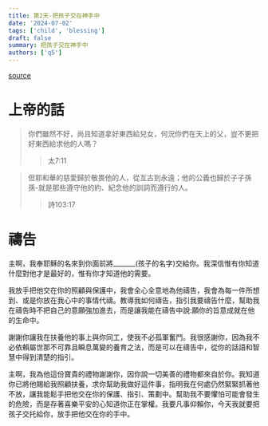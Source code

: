 ```yaml
---
title: 第2天-把孩子交在神手中
date: '2024-07-02'
tags: ['child', 'blessing']
draft: false
summary: 把孩子交在神手中
authors: ['q5']
---
```


[source](https://q5help.me/faith/PrayForTheChildren.jsp)

# 上帝的話

> 你們雖然不好，尚且知道拿好東西給兒女，何況你們在天上的父，豈不更把好東西給求他的人嗎？
>> 太7:11

> 但耶和華的慈愛歸於敬畏他的人，從亙古到永遠；他的公義也歸於子子孫孫-就是那些遵守他的約、紀念他的訓詞而遵行的人。
>> 詩103:17

# 禱告

主啊，我奉耶穌的名來到你面前將_______(孩子的名字)交給你。我深信惟有你知道什麼對他才是最好的，惟有你才知道他的需要。

我放手把他交在你的照顧與保護中，我會全心全意地為他禱告，我會為每一件所想到、或是你放在我心中的事情代禱。教導我如何禱告，指引我要禱告什麼，幫助我在禱告時不把自己的意願強加進去，而是讓我能在禱告中說:願你的旨意成就在他的生命中。

謝謝你讓我在扶養他的事上與你同工，使我不必孤軍奮鬥。我很感謝你，因為我不必依賴屬世那不可靠且瞬息萬變的養育之法，而是可以在禱告中，從你的話語和智慧中得到清楚的指引。

主啊，我為他這份寶貴的禮物謝謝你，因你說一切美善的禮物都來自於你。我知道你已將他賜給我照顧扶養，求你幫助我做好這件事，指明我在何處仍然緊緊抓著他不放，讓我能鬆手把他交在你的保護、指引、策劃中。幫助我不要懼怕可能會發生的危險，而是存著喜樂平安的心知道你正在掌權。我要凡事仰賴你，今天我就要把孩子交托給你，放手把他交在你的手中。
